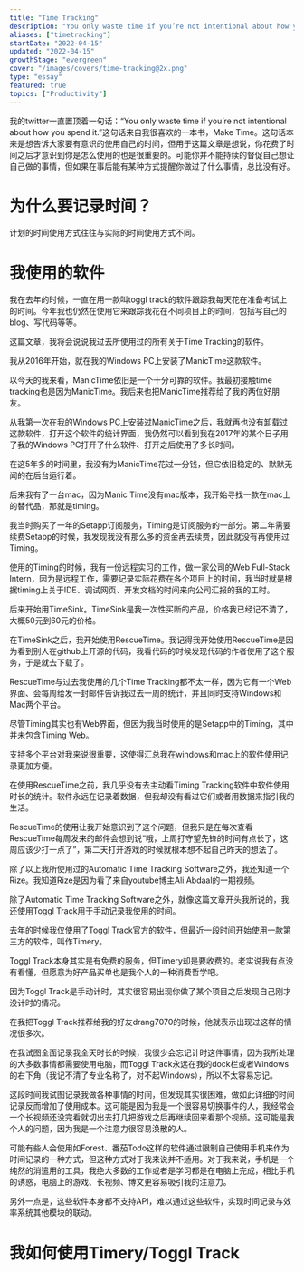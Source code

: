 ```yaml
---
title: "Time Tracking"
description: "You only waste time if you’re not intentional about how you spend it."
aliases: ["timetracking"]
startDate: "2022-04-15"
updated: "2022-04-15"
growthStage: "evergreen"
cover: "/images/covers/time-tracking@2x.png"
type: "essay"
featured: true
topics: ["Productivity"]
---
```



我的twitter一直置顶着一句话：“You only waste time if you’re not intentional about how you spend it.”<Footnote idName={1}>这句话来自我很喜欢的一本书，Make Time。</Footnote>这句话本来是想告诉大家要有意识的使用自己的时间，但用于这篇文章是想说，你花费了时间之后才意识到你是怎么使用的也是很重要的。可能你并不能持续的督促自己想让自己做的事情，但如果在事后能有某种方式提醒你做过了什么事情，总比没有好。


# 为什么要记录时间？
计划的时间使用方式往往与实际的时间使用方式不同。

# 我使用的软件

我在去年的时候，一直在用一款叫toggl track的软件跟踪我每天花在准备考试上的时间。今年我也仍然在使用它来跟踪我花在不同项目上的时间，包括写自己的blog、写代码等等。

这篇文章，我将会说说我过去所使用过的所有关于Time Tracking的软件。

我从2016年开始，就在我的Windows PC上安装了ManicTime这款软件。

以今天的我来看，ManicTime依旧是一个十分可靠的软件。我最初接触time tracking也是因为ManicTime。我后来也把ManicTime推荐给了我的两位好朋友。

从我第一次在我的Windows PC上安装过ManicTime之后，我就再也没有卸载过这款软件，打开这个软件的统计界面，我仍然可以看到我在2017年的某个日子用了我的Windows PC打开了什么软件、打开之后使用了多长时间。

在这5年多的时间里，我没有为ManicTime花过一分钱，但它依旧稳定的、默默无闻的在后台运行着。

后来我有了一台mac，因为Manic Time没有mac版本，我开始寻找一款在mac上的替代品，那就是timing。

我当时购买了一年的Setapp订阅服务，Timing是订阅服务的一部分。第二年需要续费Setapp的时候，我发现我没有那么多的资金再去续费，因此就没有再使用过Timing。

使用的Timing的时候，我有一份远程实习的工作，做一家公司的Web Full-Stack Intern，因为是远程工作，需要记录实际花费在各个项目上的时间，我当时就是根据timing上关于IDE、调试网页、开发文档的时间来向公司汇报的我的工时。

后来开始用TimeSink。TimeSink是我一次性买断的产品，价格我已经记不清了，大概50元到60元的价格。

在TimeSink之后，我开始使用RescueTime。我记得我开始使用RescueTime是因为看到别人在github上开源的代码，我看代码的时候发现代码的作者使用了这个服务，于是就去下载了。

RescueTime与过去我使用的几个Time Tracking都不太一样，因为它有一个Web界面、会每周给发一封邮件告诉我过去一周的统计，并且同时支持Windows和Mac两个平台。

尽管Timing其实也有Web界面，但因为我当时使用的是Setapp中的Timing，其中并未包含Timing Web。

支持多个平台对我来说很重要，这使得汇总我在windows和mac上的软件使用记录更加方便。

在使用RescueTime之前，我几乎没有去主动看Timing Tracking软件中软件使用时长的统计。软件永远在记录着数据，但我却没有看过它们或者用数据来指引我的生活。

RescueTime的使用让我开始意识到了这个问题，但我只是在每次查看RescueTime每周发来的邮件会想到说“哦，上周打守望先锋的时间有点长了，这周应该少打一点了”，第二天打开游戏的时候就根本想不起自己昨天的想法了。

除了以上我所使用过的Automatic Time Tracking Software之外，我还知道一个Rize。<Footnote idName={2}>我知道Rize是因为看了来自youtube博主Ali Abdaal的一期视频。</Footnote>


除了Automatic Time Tracking Software之外，就像这篇文章开头我所说的，我还使用Toggl Track用于手动记录我使用的时间。

去年的时候我仅使用了Toggl Track官方的软件，但最近一段时间开始使用一款第三方的软件，叫作Timery。

Toggl Track本身其实是有免费的服务，但Timery却是要收费的。<Footnote idName={3}>老实说我有点没有看懂，但愿意为好产品买单也是我个人的一种消费哲学吧。</Footnote>

因为Toggl Track是手动计时，其实很容易出现你做了某个项目之后发现自己刚才没计时的情况。

在我把Toggl Track推荐给我的好友drang7070的时候，他就表示出现过这样的情况很多次。

在我试图全面记录我全天时长的时候，我很少会忘记计时这件事情，因为我所处理的大多数事情都需要使用电脑，而Toggl Track永远在我的dock栏或者Windows的右下角（我记不清了专业名称了，对不起Windows），所以不太容易忘记。

这段时间我试图记录我做各种事情的时间，但发现其实很困难，做如此详细的时间记录反而增加了使用成本。这可能是因为我是一个很容易切换事件的人，我经常会一个长视频还没完看就切出去打几把游戏之后再继续回来看那个视频。这可能是我个人的问题，因为我是一个注意力很容易涣散的人。


可能有些人会使用如Forest、番茄Todo这样的软件通过限制自己使用手机来作为时间记录的一种方式，但这种方式对于我来说并不适用。对于我来说，手机是一个纯然的消遣用的工具，我绝大多数的工作或者是学习都是在电脑上完成，相比手机的诱惑，电脑上的游戏、长视频、博文更容易吸引我的注意力。

另外一点是，这些软件本身都不支持API，难以通过这些软件，实现时间记录与效率系统其他模块的联动。

# 我如何使用Timery/Toggl Track

<References>
<ReferencesLink
    title="#44: Existential Time Tracking"
    author="GCP Grey & Myke Hurley"
    href="https://www.relay.fm/cortex/44"
/>
<ReferencesLink
    title="#45: Cortex Working Group"
    author="GCP Grey & Myke Hurley"
    href="https://www.relay.fm/cortex/45"
/>
<ReferencesLink
    title="#101: Productivity 101"
    author="GCP Grey & Myke Hurley"
    href="https://www.relay.fm/cortex/101"
/>
<ReferencesLink
    title="#102: Lockdown Productivity"
    author="GCP Grey & Myke Hurley"
    href="https://www.relay.fm/cortex/102"
/>
<ReferencesLink
    title="#637: Digging Deep on Tracking Time"
    author="David Sparks & Stephen Hackett"
    href="https://www.relay.fm/mpu/637"
/>
<ReferencesLink
    title="#638: A Mac Setup Consulting Company"
    author="David Sparks & Stephen Hackett"
    href="https://www.relay.fm/mpu/638"
/>



</References>


